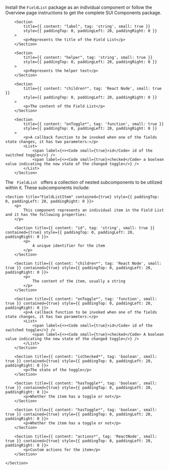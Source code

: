 
<Section
	title="Installation"
	contained={true}
	style={{ paddingTop: 20, paddingBottom: 0 }}
>
	<p>
		Install the <Code small={true}>FieldList</Code> package as an individual
		component or follow the Overview page instructions to get the complete SUI
		Components package.
	</p>
</Section>

<Section title="Props" border={true}>

    	<Section
    		title={{ content: "label", tag: 'string', small: true }}
    		style={{ paddingTop: 0, paddingLeft: 20, paddingRight: 0 }}
    	>
    		<p>Represents the title of the Field List</p>
    	</Section>

    	<Section
    		title={{ content: "helper", tag: 'string', small: true }}
    		style={{ paddingTop: 0, paddingLeft: 20, paddingRight: 0 }}
    	>
    		<p>Represents the helper text</p>
    	</Section>

    	<Section
    		title={{ content: "children*", tag: 'React Node', small: true }}
    		style={{ paddingTop: 0, paddingLeft: 20, paddingRight: 0 }}
    	>
    		<p>The content of the Field List</p>
    	</Section>

    	<Section
    		title={{ content: "onToggle*", tag: 'function', small: true }}
    		style={{ paddingTop: 0, paddingLeft: 20, paddingRight: 0 }}
    	>
    		<p>A callback function to be invoked when one of the fields state changes, it has two parameters:</p>
    		<List>
    			<span label={<><Code small={true}>id</Code> id of the switched toggle</>} />
    			<span label={<><Code small={true}>checked</Code> a boolean value indicating the new state of the changed toggle</>} />
    		</List>
    	</Section>

</Section>

<Section
	title="Sub Components"
	contained={true}
	style={{ paddingTop: 30, paddingBottom: 0 }}
>
		<p>The <Code small={true}> FieldList </Code> offers a collection of nested subcomponents to be utilized within it. These subcomponents include:</p>

    <Section title="FieldListItem" contained={true} style={{ paddingTop: 0, paddingLeft: 20, paddingRight: 0 }}>
    	<p>
    		This component represents an individual item in the Field List and it has the following properties:
    	</p>

    	<Section title={{ content: "id", tag: 'string', small: true }} contained={true} style={{ paddingTop: 0, paddingLeft: 20, paddingRight: 0 }}>
    		<p>
    			A unique identifier for the item
    		</p>
    	</Section>

    	<Section title={{ content: "children*", tag: 'React Node', small: true }} contained={true} style={{ paddingTop: 0, paddingLeft: 20, paddingRight: 0 }}>
    		<p>
    			The content of the item, usually a string
    		</p>
    	</Section>

    	<Section title={{ content: "onToggle*", tag: 'function', small: true }} contained={true} style={{ paddingTop: 0, paddingLeft: 20, paddingRight: 0 }}>
    		<p>A callback function to be invoked when one of the fields state changes, it has two parameters:</p>
    		<List>
    			<span label={<><Code small={true}>id</Code> id of the switched toggle</>} />
    			<span label={<><Code small={true}>checked</Code> A boolean value indicating the new state of the changed toggle</>} />
    		</List>
    	</Section>

    	<Section title={{ content: "isChecked*", tag: 'boolean', small: true }} contained={true} style={{ paddingTop: 0, paddingLeft: 20, paddingRight: 0 }}>
    		<p>The state of the toggle</p>
    	</Section>
		
		<Section title={{ content: "hasToggle*", tag: 'boolean', small: true }} contained={true} style={{ paddingTop: 0, paddingLeft: 20, paddingRight: 0 }}>
    		<p>Whether the item has a toggle or not</p>
    	</Section>

		<Section title={{ content: "hasToggle*", tag: 'boolean', small: true }} contained={true} style={{ paddingTop: 0, paddingLeft: 20, paddingRight: 0 }}>
    		<p>Whether the item has a toggle or not</p>
    	</Section>

		<Section title={{ content: "actions*", tag: 'ReactNode', small: true }} contained={true} style={{ paddingTop: 0, paddingLeft: 20, paddingRight: 0 }}>
    		<p>Custom actions for the item</p>
    	</Section>

    </Section>

</Section>
